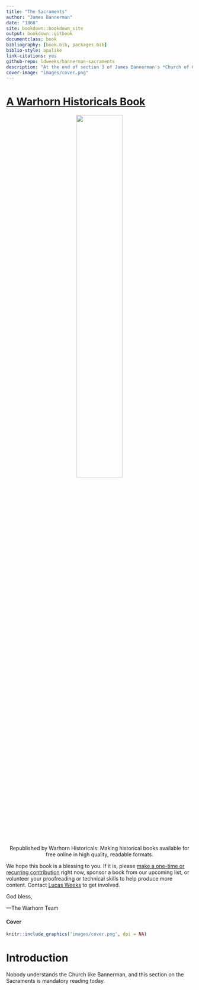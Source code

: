 ```yaml
--- 
title: "The Sacraments"
author: "James Bannerman"
date: "1868"
site: bookdown::bookdown_site
output: bookdown::gitbook
documentclass: book
bibliography: [book.bib, packages.bib]
biblio-style: apalike
link-citations: yes
github-repo: ldweeks/bannerman-sacraments
description: "At the end of section 3 of James Bannerman's *Church of Christ* is this masterful section on the sacraments."
cover-image: "images/cover.png"
---
```


# [A Warhorn Historicals Book](https://historicals.warhornmedia.com/) {-}

<center>

![](images/warhornlogo.png){ width=50% }

Republished by Warhorn Historicals: 
Making historical books available for free online in high quality, readable formats. 

</center>

We hope this book is a blessing to you. If it is, please [make a one-time or recurring contribution](https://warhornmedia.com/give) right now, sponsor a book from our upcoming list, or volunteer your proofreading or technical skills to help produce more content. Contact [Lucas Weeks](mailto:lucas@beggarsborn.com) to get involved.

God bless,

—The Warhorn Team

#### Cover {-}
```r
knitr::include_graphics('images/cover.png', dpi = NA)
```

# Introduction {-}

Nobody understands the Church like Bannerman, and this section on the Sacraments is mandatory reading today.
